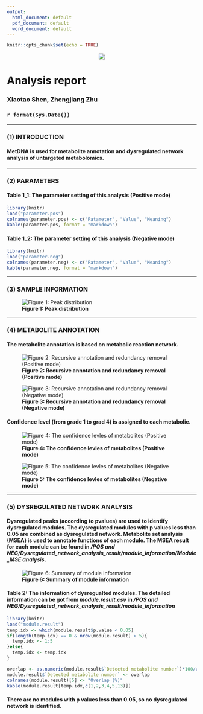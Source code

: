 ```yaml
---
output:
  html_document: default
  pdf_document: default
  word_document: default
---
```


```r
knitr::opts_chunk$set(echo = TRUE)
```

<center>![](MetDNA.logo.png)</center>

<h1>**Analysis report**</h1>
<h3>Xiaotao Shen, Zhengjiang Zhu</h3>
<h3>`r format(Sys.Date())`</h3>

---

### **(1) INTRODUCTION**

#### MetDNA is used for metabolite annotation and dysregulated network analysis of untargeted metabolomics.

---

### **(2) PARAMETERS**

#### **Table 1_1: The parameter setting of this analysis (Positive mode)**

```r
library(knitr)
load("parameter.pos")
colnames(parameter.pos) <- c("Patameter", "Value", "Meaning")
kable(parameter.pos, format = "markdown")
```

#### **Table 1_2: The parameter setting of this analysis (Negative mode)**

```r
library(knitr)
load("parameter.neg")
colnames(parameter.neg) <- c("Patameter", "Value", "Meaning")
kable(parameter.neg, format = "markdown")
```

---

### **(3) SAMPLE INFORMATION**

![**Figure 1: Peak distribution**](peak.distribution.plot.jpg)

---

### **(4) METABOLITE ANNOTATION**

#### The metabolite annotation is based on metabolic reaction network. 

![**Figure 2: Recursive annotation and redundancy removal (Positive mode)**](annotation.information.and.redundancy.removal.in.metABM.POS.jpg)

![**Figure 3: Recursive annotation and redundancy removal (Negative mode)**](annotation.information.and.redundancy.removal.in.metABM.NEG.jpg)

#### Confidence level (from grade 1 to grad 4) is assigned to each metabolie.

![**Figure 4: The confidence levles of metabolites (Positive mode)**](annotation.grade.POS.jpg) 

![**Figure 5: The confidence levles of metabolites (Negative mode)**](annotation.grade.NEG.jpg) 


---

### **(5) DYSREGULATED NETWORK ANALYSIS**

#### Dysregulated peaks (according to pvalues) are used to identify dysregulated modules. The dysregulated modules with p values less than 0.05 are combined as dysregulated network. Metabolite set analysis (MSEA) is used to annotate functions of each module. The MSEA result for each module can be found in */POS and NEG/Dysregulated_network_analysis_result/module_information/Module_MSE analysis*.

![**Figure 6: Summary of module information**](module.overview.jpg) 

#### **Table 2: The information of dysregualted modules.** The detailed information can be got from *module.result.csv* in */POS and NEG/Dysregulated_network_analysis_result/module_information*

```r
library(knitr)
load("module.result")
temp.idx <- which(module.result$p.value < 0.05)
if(length(temp.idx) == 0 & nrow(module.result) > 5){
  temp.idx <- 1:5
}else{
  temp.idx <- temp.idx
}

overlap <- as.numeric(module.result$`Detected metabolite number`)*100/as.numeric(module.result$`Module size`)
module.result$`Detected metabolite number` <- overlap
colnames(module.result)[5] <- "Overlap (%)"
kable(module.result[temp.idx,c(1,2,3,4,5,13)])
```


#### There are no modules with p values less than 0.05, so no dysregulated network is identified.